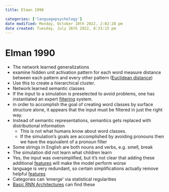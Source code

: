 ```yaml
---
title: Elman 1990

categories: ['languagepsychology']
date modified: Monday, October 10th 2022, 2:02:28 pm
date created: Tuesday, July 26th 2022, 8:33:15 pm
---
```


# Elman 1990
- The network learned generalizations
- examine hidden unit activation pattern for each word measure distance between each pattern and every other pattern ([Euclidean distance](Euclidean%20Distance.qmd))
- Use this to create a hierarchical cluster.
- Network learned semantic classes
- If the input to a simulation is preselected to avoid problems, one has instantiated an expert [filtering](Filtering.qmd) system.
- in order to accomplish the goal of creating word classes by surface structure alone, it appears that the input must be filtered in just the right way.
- Instead of semantic representations, semantics gets replaced with distributional information
	- This is not what humans know about word classes.
	- If the simulation's goals are accomplished by avoiding pronouns then we have the equivalent of a pronoun filter
- Some strings in English are both nouns and verbs, e.g. smell, break
- The simulation did not learn what children learn
- Yes, the input was oversimplified, but it's not clear that adding these additional [features](Features.qmd) will make the model perform worse
- language is very redundant, so certain simplifications actually remove helpful [features](Features.qmd)
- Categories can 'emerge' via statistical regularities
- [Basic RNN Architectures](Basic%20RNN%20Architectures.qmd) can find these



